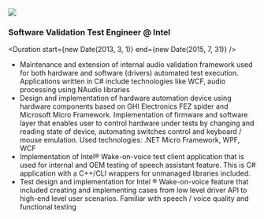 
<Logo>
  <img src="/img/intel-logo.png" />
</Logo>

### Software Validation Test Engineer @ Intel

<Duration start={new Date(2013, 3, 1)} end={new Date(2015, 7, 31)} />

- Maintenance and extension of internal audio validation framework used for both hardware and software (drivers) automated test execution. Applications written in C# include technologies like WCF, audio processing using NAudio libraries
- Design and implementation of hardware automation device using hardware components based on GHI Electronics FEZ spider and Microsoft Micro Framework. Implementation of firmware and software layer that enables user to control hardware under tests by changing and reading state of device, automating switches control and keyboard / mouse emulation. Used technologies: .NET Micro Framework, WPF, WCF
- Implementation of Intel® Wake-on-voice test client application that is used for internal and OEM testing of speech assistant feature. This is C# application with a C++/CLI wrappers for unmanaged libraries included.
- Test design and implementation for Intel ® Wake-on-voice feature that included creating and implementing cases from low level driver API to high-end level user scenarios. Familiar with speech / voice quality and functional testing
